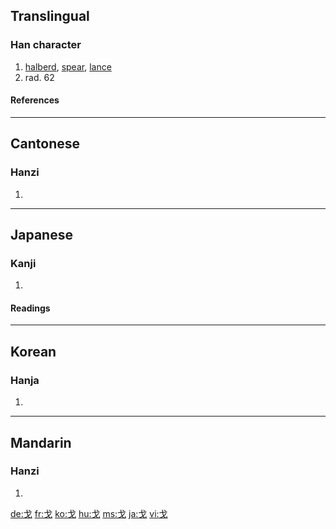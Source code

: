 ==Translingual==
{{Han stroke|[[Image:戈-torder.gif]]<br>Traditional stroke order<br>[[Image:戈-order.gif]]<br>Modern stroke order}}
===Han character===
{{Han char|rn=62|rad=戈|as=00|sn=4|four=5300<sub>0</sub>|canj=戈 (I)}}
# [[halberd]], [[spear]], [[lance]]
# rad. 62
====References====
{{Han ref|kx=0411.010|dkj=11530|dj=0752.050|hdz=21397.010|uh=6208|ud=25096|bh=A4E0|bd=42208}}
----

==Cantonese==
===Hanzi===
{{yue-hanzi|jyut=|y=gwo1}}
# {{defn|Cantonese}}
----
==Japanese==
===Kanji===
{{ja-kanji|grade=|rs=戈00}}
# {{defn|Japanese}} 
====Readings====
{{ja-readings|on=[[か]] (ka)|kun=[[ほこ]] (hoko)}}
----
==Korean==
===Hanja===
{{ko-hanja|hangeul=과|eumhun=|rv=gwa|mr=kwa|y=kwa}}
# {{defn|Korean}}
----
==Mandarin==
===Hanzi===
{{cmn-hanzi|pin=[[gē]] ([[ge1]]), [[hū]] ([[hu1]]), [[huī]] ([[hui1]]), [[xī]] ([[xi1]])|wg=ko<sup>1</sup>, hu<sup>1</sup>, hui<sup>1</sup>, hsi<sup>1</sup>}}
# {{defn|Mandarin}}

[[de:戈]]
[[fr:戈]]
[[ko:戈]]
[[hu:戈]]
[[ms:戈]]
[[ja:戈]]
[[vi:戈]]